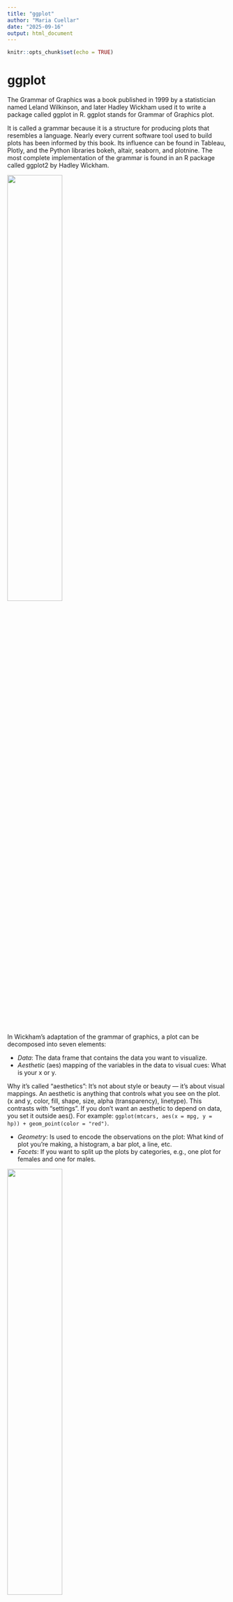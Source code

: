 ```yaml
---
title: "ggplot"
author: "Maria Cuellar"
date: "2025-09-16"
output: html_document
---
```


```r
knitr::opts_chunk$set(echo = TRUE)
```

# ggplot

The Grammar of Graphics was a book published in 1999 by a statistician named Leland Wilkinson, and later Hadley Wickham used it to write a package called ggplot in R. ggplot stands for Grammar of Graphics plot. 

It is called a grammar because it is a structure for producing plots that resembles a language. Nearly every current software tool used to build plots has been informed by this book. Its influence can be found in Tableau, Plotly, and the Python libraries bokeh, altair, seaborn, and plotnine. The most complete implementation of the grammar is found in an R package called ggplot2 by Hadley Wickham.

<img src="../graphics/grammar-of-graphics.png" width="50%" />

In Wickham’s adaptation of the grammar of graphics, a plot can be decomposed into seven elements:

- *Data*: The data frame that contains the data you want to visualize.
- *Aesthetic* (aes) mapping of the variables in the data to visual cues: What is your x or y.

Why it’s called "aesthetics": It's not about style or beauty — it’s about visual mappings. An aesthetic is anything that controls what you see on the plot. (x and y, color, fill, shape, size, alpha (transparency), linetype). This contrasts with "settings". If you don’t want an aesthetic to depend on data, you set it outside aes(). For example: `ggplot(mtcars, aes(x = mpg, y = hp)) + geom_point(color = "red")`. 

- *Geometry*: Is used to encode the observations on the plot: What kind of plot you’re making, a histogram, a bar plot, a line, etc.
- *Facets*: If you want to split up the plots by categories, e.g., one plot for females and one for males.

<img src="../graphics/diamond.png" width="50%" />



- *Statistics*: If you want to fit a model to the data. Geoms decide how to draw (points, lines, bars). Stats decide what to draw by computing summaries (counts, means, model fits).
- *Coordinates*: If you want to change the scales.
Theme: If you want to make it pretty.


# Data

We will use the `mpg` dataset, which is built into the `ggplot2` package, which is part of the `tidyverse` package.

```r
# load packages
library(tidyverse)
library(ggthemes)
```

```r
# See the data we'll be using
mpg
```

We will use the variables `cty` and `hwy` as our quantitative variables, and the variables `drv`, `cyl` as our categorical ones.


# Different elements of a plot

If you only use ggplot, then nothing happens.
```r
mpg %>% ggplot()
```

If you add the aesthetics, you get a coordinate system where the plot will go. We've defined two variables, x and y, that are quantitative variables.
```r
mpg %>% ggplot(aes(x=cty))
```

If you then add the geometry (shortened as geom), then you get a plot.
```r
mpg %>% ggplot(aes(x=cty)) + geom_histogram()
```

You can change the color of the points for fun, without having any particular meaning. Note that there is no legend. This is SETTING a constant color, not mapping (no legend). That's why it's outside aes.
```r
mpg %>% ggplot(aes(x=cty)) + geom_histogram(color = "steelblue", fill="darkblue")
```

Or you can use color with meaning. Here we use it to tell us how the points split up by a third categorical variable, drv. This splits up the points by color, one for each category of drv. This is MAPPING color to a variable (legend appears).
```r
mpg %>% ggplot(aes(x=cty, fill = drv)) + geom_histogram()
```

You can use facets instead to see the differences in the points according to a third categorical variable. This splits up the plot into three plots, one for each category of drv. 

```r
mpg %>% ggplot(aes(x=cty)) + geom_histogram() + facet_grid(~drv)
```

You can also change the coordinates (although we won't do this often).

```r
# coord_polar() for pie/polar charts
mpg %>% ggplot(aes(x=cty)) + geom_histogram() + coord_polar()
```

You can add "statistics", meaning some modeling to your plot. Note that ggplot is doing this in the background - we will learn later how to model ourselves.

```r

mpg %>% ggplot(aes(x=cty)) + 
  geom_histogram(bins=40, aes(y = after_stat(density))) + 
  stat_density(geom = "line", color = "blue", linewidth = 1) + # Computes a kernel density estimate
  stat_function(fun = dnorm, 
                args = list(mean = mean(mpg$cty), sd = sd(mpg$cty)),  # Plots any function (e.g., theoretical Normal distribution)
                color = "red", linetype = "dashed", linewidth=1.5)

```

Finally, you can change the look of the plot.

Themes are made for you:
```r
mpg %>% ggplot(aes(x=cty)) + geom_histogram() + theme_economist() 
# make sure you've loaded the ggthemes package
```

And you can also change the palettes. There's a nice set of palettes called the Brewer palettes:  https://r-graph-gallery.com/38-rcolorbrewers-palettes.html. Designed by Cynthia Brewer: https://en.wikipedia.org/wiki/Cynthia_Brewer.

```r
mpg %>% ggplot(aes(x=cty, fill=drv)) + geom_histogram() + scale_fill_brewer(palette = "Dark2")
```






# Single variable EDA


## Quantitative varible: 

### Histogram

Plot a histogram to visualize a single quantitative variable.

```r
mpg %>% ggplot(aes(x=cty)) + geom_histogram()
```

### Boxplot

Plot a boxplot to visualize a single quantitative variable.

```r
mpg %>% ggplot(aes(y=cty)) + geom_boxplot()
```



## Categorical variable

### Barplot

Draw a barplot to visualize a single categorical variable.

```r
mpg %>% ggplot(aes(x=drv)) + geom_bar()
```


### Pie chart
(Actually, don't use pie charts. They're often more deceiving than helpful - this is because humans are bad at comparing areas to each other. Just stick to barplots, or tables.)
```r
#mpg %>% ggplot(aes(x="", fill=drv)) + geom_bar() + coord_polar("y") + theme_void()
```





## Two categorical variables


### Side-by-side barplots

```r
mpg %>% ggplot(aes(x=cyl)) + geom_bar() + facet_grid(~drv)
```




### Different color barplots

Note: position dodge is almost always prefereable to identity because identity stacks the bars up, and it's very difficult for humans to compare the sizes of the bars when they start at different heights.

```r
mpg %>% ggplot(aes(x=cyl, fill=factor(drv))) + geom_bar(position="dodge") 
# note that sometimes if you don't add factor for the aesthetics, ggplot gets confused

```





## A quantitative variable and a categorical variable


### Side-by-side histograms

```r
mpg %>% ggplot(aes(x=cty)) + geom_histogram() + facet_grid(~drv)
```

### Side-by-side boxplots

```r
mpg %>% ggplot(aes(y=cyl)) + geom_boxplot() + facet_grid(~drv)
```

# Different color histograms

```r
mpg %>% ggplot(aes(x=cty, fill=factor(drv))) + geom_histogram(alpha=.7)
```



## Two quantitative variables

### Scatterplot

```r
mpg %>% ggplot(aes(x=cty, y=hwy)) + geom_point()
```


# Two quantitative variables and a categorical variable

### Scatterplot with different colors by the categories.

```r
mpg %>% ggplot(aes(x=cty, y=hwy, color=drv)) + geom_point()
```



# Three quantitative variables

### Scatterplot with different colors by the shade of the third quant variable.

```r
mpg %>% ggplot(aes(x=cty, y=hwy, color=displ)) + geom_point()
```

